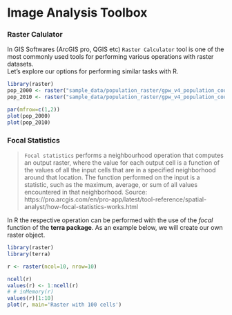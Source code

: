 # Image Analysis Toolbox

<!-- ## Map Algebra Toolset -->


### Raster Calulator

In GIS Softwares (ArcGIS pro, QGIS etc) `Raster Calculator` tool is one of the most
commonly used tools for performing various operations with raster datasets.  
Let's explore our options for performing similar tasks with R.  

```r
library(raster)
pop_2000 <- raster("sample_data/population_raster/gpw_v4_population_count_rev11_2000_2pt5_min.tif")
pop_2010 <- raster("sample_data/population_raster/gpw_v4_population_count_rev11_2010_2pt5_min.tif")

par(mfrow=c(1,2))
plot(pop_2000)
plot(pop_2010)

```

<!-- ## Math Toolset -->

<!-- ## Overlay Toolset -->

<!-- ### Weighted Sum -->

<!-- ## Statistical Toolset -->

<!-- ### Cell Statistics -->

### Focal Statistics

>`Focal statistics` performs a neighbourhood operation that computes an output raster, where the value for each output cell is a function of the values of all the input cells that are in a specified neighborhood around that location. The function performed on the input is a statistic, such as the maximum, average, or sum of all values encountered in that neighborhood.
Source: https://pro.arcgis.com/en/pro-app/latest/tool-reference/spatial-analyst/how-focal-statistics-works.html

In R the respective operation can be performed with the use of the _focal_ function of the __terra package__.
As an example below, we will create our own raster object.  

```r
library(raster)
library(terra)

r <- raster(ncol=10, nrow=10)

ncell(r)
values(r) <- 1:ncell(r)
# # inMemory(r)
values(r)[1:10]
plot(r, main='Raster with 100 cells')

``` 
<!-- ### Zonal Statistics -->